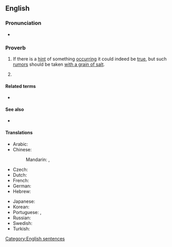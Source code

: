 ==English==

===Pronunciation===
* {{audio|en|en-au-where there's smoke, there's fire.ogg|Audio (AU)}}

===Proverb===
{{en-proverb}}

# {{lb|en|UK|US|Australia|Canada|NZ}} If there is a [[hint]] of something [[occur]]ring it could indeed be [[true]], but such [[rumor]]s should be taken [[with a grain of salt]].
# {{lb|en|jocular}} {{l|en|all rumors are true}}

====Related terms====
* {{l|en|no smoke without fire}}

====See also====
* {{l|en|where's the fire}}

====Translations====
{{trans-top|if there is a hint of something occurring it could indeed be true, but rumors should be handled with skepticism}}
* Arabic: {{t|ar|أَيْنَمَا يُوجَدُ دُخَان، تُوجَدُ نَار}}
* Chinese:
*: Mandarin: {{t+|cmn|無風不起浪}}, {{t+|cmn|无风不起浪|tr=wú fēng bù qǐ làng}}
* Czech: {{t+|cs|na každém šprochu pravdy trochu}}
* Dutch: {{t|nl|waar rook is is vuur}}
* French: {{t+|fr|il n’y a pas de fumée sans feu}}
* German: {{t+|de|wo Rauch ist, ist auch Feuer}}
* Hebrew: {{t+|he|אֵין עָשָׁן בְּלִי אֵשׁ|tr=ēn 'ashán bli esh}}
{{trans-mid}}
* Japanese: {{t+|ja|火のないところに煙は立たない|tr=hi no nai tokoro ni kemuri wa tatanai}}
* Korean: {{t|ko|아니 땐 굴뚝에 연기 나랴}}
* Portuguese: {{t|pt|onde há fumaça, há fogo}} {{qualifier|Brazil}}, {{t|pt|onde há fumo, há fogo}} {{qualifier|Portugal}}
* Russian: {{t+|ru|нет ды́ма без огня́}}
* Swedish: {{t|sv|ingen rök utan eld}}
* Turkish: {{t|tr|ateş olmayan yerden duman çıkmaz}}
{{trans-bottom}}

[[Category:English sentences]]